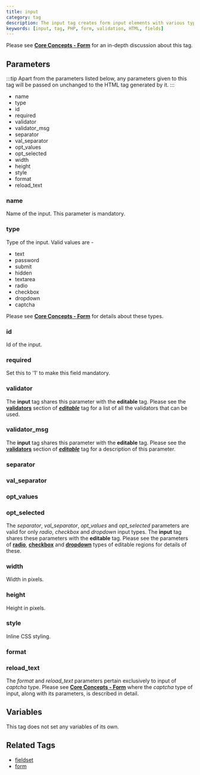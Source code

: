 ```yaml
---
title: input
category: tag
description: The input tag creates form input elements with various types and validation options, supporting text fields, passwords, checkboxes, radio buttons, and more.
keywords: [input, tag, PHP, form, validation, HTML, fields]
---
```


Please see [**Core Concepts - Form**](../../concepts/forms.html) for an in-depth discussion about this tag.

## Parameters

:::tip
Apart from the parameters listed below, any parameters given to this tag will be passed on unchanged to the HTML tag generated by it.
:::

*   name
*   type
*   id
*   required
*   validator
*   validator_msg
*   separator
*   val_separator
*   opt_values
*   opt_selected
*   width
*   height
*   style
*   format
*   reload_text

### name

Name of the input. This parameter is mandatory.

### type

Type of the input. Valid values are -

*   text
*   password
*   submit
*   hidden
*   textarea
*   radio
*   checkbox
*   dropdown
*   captcha

Please see [**Core Concepts - Form**](../../concepts/forms.html) for details about these types.

### id

Id of the input.

### required

Set this to '1' to make this field mandatory.

### validator

The **input** tag shares this parameter with the **editable** tag. Please see the [**validators**](../editable.html#validator) section of [__*editable*__](../editable.html) tag for a list of all the validators that can be used.

### validator_msg

The **input** tag shares this parameter with the **editable** tag. Please see the [**validators**](../editable.html#validator) section of [__*editable*__](../editable.html) tag for a description of this parameter.

### separator

### val_separator

### opt_values

### opt_selected

The _separator_, *val_separator*, *opt_values* and *opt_selected* parameters are valid for only _radio_, _checkbox_ and _dropdown_ input types.
The **input** tag shares these parameters with the **editable** tag. Please see the parameters of [**radio**](../editable/radio.html#parameters), [**checkbox**](../editable/checkbox.html#parameters) and [**dropdown**](../editable/dropdown.html#parameters) types of editable regions for details of these.

### width

Width in pixels.

### height

Height in pixels.

### style

Inline CSS styling.

### format

### reload_text

The _format_ and *reload_text* parameters pertain exclusively to input of _captcha_ type. Please see [**Core Concepts - Form**](../../concepts/forms.html) where the _captcha_ type of input, along with its parameters, is described in detail.

## Variables

This tag does not set any variables of its own.

## Related Tags

*   [fieldset](../fieldset.html)
*   [form](../form.html)